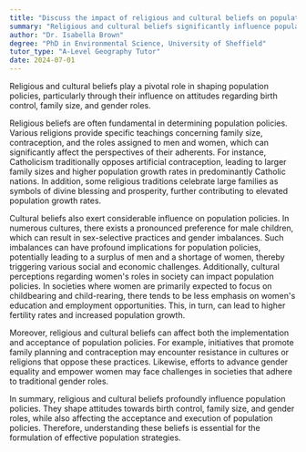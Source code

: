 ```yaml
---
title: "Discuss the impact of religious and cultural beliefs on population policies"
summary: "Religious and cultural beliefs significantly influence population policies by shaping attitudes towards birth control, family size, and gender roles."
author: "Dr. Isabella Brown"
degree: "PhD in Environmental Science, University of Sheffield"
tutor_type: "A-Level Geography Tutor"
date: 2024-07-01
---
```


Religious and cultural beliefs play a pivotal role in shaping population policies, particularly through their influence on attitudes regarding birth control, family size, and gender roles.

Religious beliefs are often fundamental in determining population policies. Various religions provide specific teachings concerning family size, contraception, and the roles assigned to men and women, which can significantly affect the perspectives of their adherents. For instance, Catholicism traditionally opposes artificial contraception, leading to larger family sizes and higher population growth rates in predominantly Catholic nations. In addition, some religious traditions celebrate large families as symbols of divine blessing and prosperity, further contributing to elevated population growth rates.

Cultural beliefs also exert considerable influence on population policies. In numerous cultures, there exists a pronounced preference for male children, which can result in sex-selective practices and gender imbalances. Such imbalances can have profound implications for population policies, potentially leading to a surplus of men and a shortage of women, thereby triggering various social and economic challenges. Additionally, cultural perceptions regarding women's roles in society can impact population policies. In societies where women are primarily expected to focus on childbearing and child-rearing, there tends to be less emphasis on women's education and employment opportunities. This, in turn, can lead to higher fertility rates and increased population growth.

Moreover, religious and cultural beliefs can affect both the implementation and acceptance of population policies. For example, initiatives that promote family planning and contraception may encounter resistance in cultures or religions that oppose these practices. Likewise, efforts to advance gender equality and empower women may face challenges in societies that adhere to traditional gender roles.

In summary, religious and cultural beliefs profoundly influence population policies. They shape attitudes towards birth control, family size, and gender roles, while also affecting the acceptance and execution of population policies. Therefore, understanding these beliefs is essential for the formulation of effective population strategies.
    